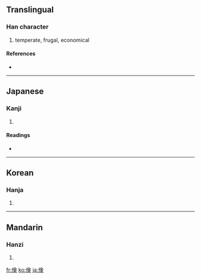{{see|儉}}
==Translingual==

===Han character===
{{Han char|rn=9|rad=人|as=08|sn=10|four=|canj=人人一人 (OOMO), X人人一人 (XOOMO)|ids=⿰[[亻]][[㑒]]}}

# temperate, frugal, economical

====References====
* {{Han ref|kx=0109.171|dkj=00823|dj=0233.040|hdz=10181.011|uh=5039|ud=20537}}

----

==Japanese==

===Kanji===
{{ja-kanji|grade=c|rs=人08}}

# {{defn|Japanese}}

====Readings====
* {{ja-readings|on=[[けん]] (ken)|kun=[[つずまやか]] (tsuzumayaka)}}

----

==Korean==

===Hanja===
{{ko-hanja|hangeul=검|rv=geom|mr=kŏm}}

# {{defn|Korean}}

----

==Mandarin==

===Hanzi===
{{cmn-hanzi|pin=[[jiǎn]] ([[jian3]])|wg=chien<sup>3</sup>}}

# {{defn|Mandarin}}

[[fr:倹]]
[[ko:倹]]
[[ja:倹]]